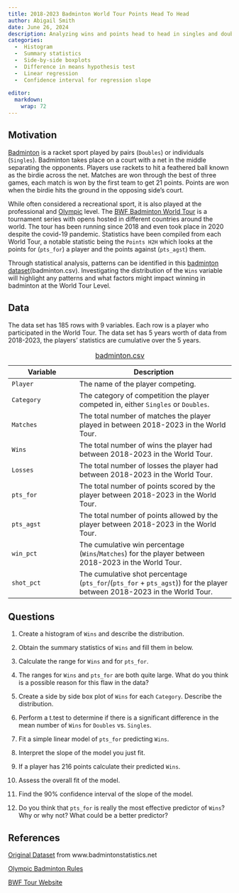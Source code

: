 ```yaml
---
title: 2018-2023 Badminton World Tour Points Head To Head 
author: Abigail Smith
date: June 26, 2024
description: Analyzing wins and points head to head in singles and doubles in the Badminton World Tour from 2018-2023. 
categories:
  -  Histogram
  -  Summary statistics
  -  Side-by-side boxplots
  -  Difference in means hypothesis test
  -  Linear regression
  -  Confidence interval for regression slope
  
editor: 
  markdown: 
    wrap: 72
---
```


## Motivation

[Badminton](https://en.wikipedia.org/wiki/badminton){target="_blank"} is
a racket sport played by pairs (`Doubles`) or individuals (`Singles`).
Badminton takes place on a court with a net in the middle separating the
opponents. Players use rackets to hit a feathered ball known as the
birdie across the net. Matches are won through the best of three games,
each match is won by the first team to get 21 points. Points are won
when the birdie hits the ground in the opposing side's court.

While often considered a recreational sport, it is also played at the
professional and
[Olympic](https://olympics.com/en/news/badminton-guide-how-to-play-rules-olympic-history){target="_blank"} level. The [BWF Badminton World Tour](https://en.wikipedia.org/wiki/BWF_World_Tour){target="_blank"} is
a tournament series with opens hosted in different countries around the
world. The tour has been running since 2018 and even took place in 2020
despite the covid-19 pandemic. Statistics have been compiled from each
World Tour, a notable statistic being the `Points H2H` which looks at
the points for (`pts_for`) a player and the points against (`pts_agst`) them.

Through statistical analysis, patterns can be identified in this [badminton dataset](badminton.csv){target="_blank"}(badminton.csv). Investigating the distribution of the `Wins` variable will highlight any patterns and what factors might impact winning in badminton at the World Tour Level. 

## Data

The data set has 185 rows with 9 variables. Each row is a player who participated in the World Tour. The data set has 5 years worth of data from 2018-2023, the players' statistics are cumulative over the 5 years.

| Variable | Description |
|----------------------|-------------------------------------------------|
| `Player` | The name of the player competing. |
| `Category` | The category of competition the player competed in, either `Singles` or `Doubles`. |
| `Matches` | The total number of matches the player played in between 2018-2023 in the World Tour. |
| `Wins` | The total number of wins the player had between 2018-2023 in the World Tour. |
| `Losses` | The total number of losses the player had between 2018-2023 in the World Tour. |
| `pts_for` | The total number of points scored by the player between 2018-2023 in the World Tour. |
| `pts_agst` | The total number of points allowed by the player between 2018-2023 in the World Tour. |
| `win_pct` | The cumulative win percentage (`Wins`/`Matches`) for the player between 2018-2023 in the World Tour. |
| `shot_pct` | The cumulative shot percentage (`pts_for`/(`pts_for` + `pts_agst`)) for the player between 2018-2023 in the World Tour. |
: [badminton.csv](badminton.csv){target="_blank"}

## Questions

1.    Create a histogram of `Wins` and describe the distribution.

2.    Obtain the summary statistics of `Wins` and fill them in below. 

3.    Calculate the range for `Wins` and for `pts_for`. 

4.    The ranges for `Wins` and `pts_for` are both quite large. What do you think is a possible         reason for this flaw in the data?

5.    Create a side by side box plot of `Wins` for each `Category`. Describe the distribution.

6.    Perform a t.test to determine if there is a significant difference in the mean number of         `Wins` for `Doubles` vs. `Singles`. 

7.    Fit a simple linear model of `pts_for` predicting `Wins`.

8.    Interpret the slope of the model you just fit.

9.    If a player has 216 points calculate their predicted `Wins`. 

10.   Assess the overall fit of the model. 

11.   Find the 90% confidence interval of the slope of the model.

12.   Do you think that `pts_for` is really the most effective predictor of `Wins`? Why or why          not? What could be a better predictor?

## References

[Original Dataset](https://www.badmintonstatistics.net/Reports?reportname=MostPointsH2H&category=%&year=-1&level=worldtour&country=%){target="_blank"} from www.badmintonstatistics.net

[Olympic Badminton Rules](https://olympics.com/en/news/badminton-guide-how-to-play-rules-olympic-history){target="_blank"}

[BWF Tour Website](https://bwfworldtour.bwfbadminton.com/){target="_blank"}
